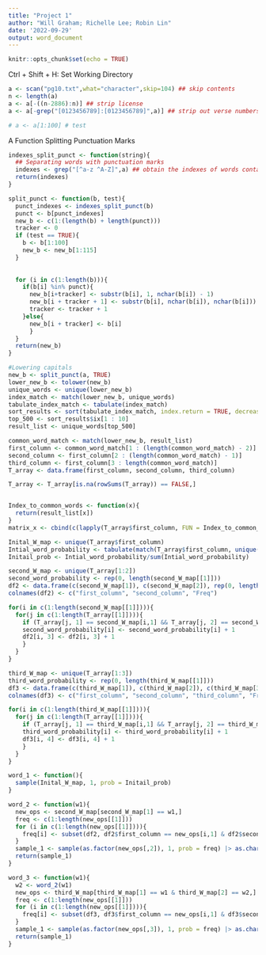 ```yaml
---
title: "Project 1"
author: "Will Graham; Richelle Lee; Robin Lin"
date: '2022-09-29'
output: word_document
---
```


```r
knitr::opts_chunk$set(echo = TRUE)
```

Ctrl + Shift + H: Set Working Directory

```r
a <- scan("pg10.txt",what="character",skip=104) ## skip contents
n <- length(a)
a <- a[-((n-2886):n)] ## strip license
a <- a[-grep("[0123456789]:[0123456789]",a)] ## strip out verse numbers

# a <- a[1:100] # test
```

A Function Splitting Punctuation Marks

```r
indexes_split_punct <- function(string){
  ## Separating words with punctuation marks
  indexes <- grep("[^a-z ^A-Z]",a) ## obtain the indexes of words containing non-letter characters 
  return(indexes)
}

split_punct <- function(b, test){
  punct_indexes <- indexes_split_punct(b)
  punct <- b[punct_indexes]
  new_b <- c(1:(length(b) + length(punct)))
  tracker <- 0
  if (test == TRUE){
    b <- b[1:100]
    new_b <- new_b[1:115]
  }
  
  
  for (i in c(1:length(b))){
    if(b[i] %in% punct){
      new_b[i+tracker] <- substr(b[i], 1, nchar(b[i]) - 1)
      new_b[i + tracker + 1] <- substr(b[i], nchar(b[i]), nchar(b[i]))
      tracker <- tracker + 1
    }else{
      new_b[i + tracker] <- b[i]
      }
  }
  return(new_b)
}


```

```r
#Lowering capitals
new_b <- split_punct(a, TRUE)
lower_new_b <- tolower(new_b)
unique_words <- unique(lower_new_b)
index_match <- match(lower_new_b, unique_words)
tabulate_index_match <- tabulate(index_match)
sort_results <- sort(tabulate_index_match, index.return = TRUE, decreasing = TRUE)
top_500 <- sort_results$ix[1 : 10]
result_list <- unique_words[top_500]
```


```r
common_word_match <- match(lower_new_b, result_list)
first_column <- common_word_match[1 : (length(common_word_match) - 2)]
second_column <- first_column[2 : (length(common_word_match) - 1)]
third_column <- first_column[3 : length(common_word_match)]
T_array <- data.frame(first_column, second_column, third_column)

T_array <- T_array[is.na(rowSums(T_array)) == FALSE,]


Index_to_common_words <- function(x){
  return(result_list[x])
}
matrix_x <- cbind(c(lapply(T_array$first_column, FUN = Index_to_common_words)), c(lapply(T_array$second_column, FUN = Index_to_common_words)), c(lapply(T_array$third_column, FUN = Index_to_common_words)))

Inital_W_map <- unique(T_array$first_column)
Intial_word_probability <- tabulate(match(T_array$first_column, unique(T_array$first_column)))
Initail_prob <- Intial_word_probability/sum(Intial_word_probability)

second_W_map <- unique(T_array[1:2])
second_word_probability <- rep(0, length(second_W_map[[1]]))
df2 <- data.frame(c(second_W_map[1]), c(second_W_map[2]), rep(0, length(second_W_map[[1]])))
colnames(df2) <- c("first_column", "second_column", "Freq")

for(i in c(1:length(second_W_map[[1]]))){
  for(j in c(1:length(T_array[[1]]))){
    if (T_array[j, 1] == second_W_map[i,1] && T_array[j, 2] == second_W_map[i,2]){
    second_word_probability[i] <- second_word_probability[i] + 1
    df2[i, 3] <- df2[i, 3] + 1
    }
  }
}

third_W_map <- unique(T_array[1:3])
third_word_probability <- rep(0, length(third_W_map[[1]]))
df3 <- data.frame(c(third_W_map[1]), c(third_W_map[2]), c(third_W_map[3]), rep(0, length(third_W_map[[1]])))
colnames(df3) <- c("first_column", "second_column", "third_column", "Freq")

for(i in c(1:length(third_W_map[[1]]))){
  for(j in c(1:length(T_array[[1]]))){
    if (T_array[j, 1] == third_W_map[i,1] && T_array[j, 2] == third_W_map[i,2] && T_array[j, 3] == third_W_map[i,3]){
    third_word_probability[i] <- third_word_probability[i] + 1
    df3[i, 4] <- df3[i, 4] + 1
    }
  }
}
```


```r
word_1 <- function(){
  sample(Inital_W_map, 1, prob = Initail_prob)
}

word_2 <- function(w1){
  new_ops <- second_W_map[second_W_map[1] == w1,]
  freq <- c(1:length(new_ops[[1]]))
  for (i in c(1:length(new_ops[[1]]))){
    freq[i] <- subset(df2, df2$first_column == new_ops[i,1] & df2$second_column == new_ops[i,2],3)[[1]]
  }
  sample_1 <- sample(as.factor(new_ops[,2]), 1, prob = freq) |> as.character() |> as.numeric()
  return(sample_1)
}

word_3 <- function(w1){
  w2 <- word_2(w1)
  new_ops <- third_W_map[third_W_map[1] == w1 & third_W_map[2] == w2,]
  freq <- c(1:length(new_ops[[1]]))
  for (i in c(1:length(new_ops[[1]]))){
    freq[i] <- subset(df3, df3$first_column == new_ops[i,1] & df3$second_column == new_ops[i,2] & df3$third_column == new_ops[i,3],4)[[1]]
  }
  sample_1 <- sample(as.factor(new_ops[,3]), 1, prob = freq) |> as.character() |> as.numeric()
  return(sample_1)
}
```
